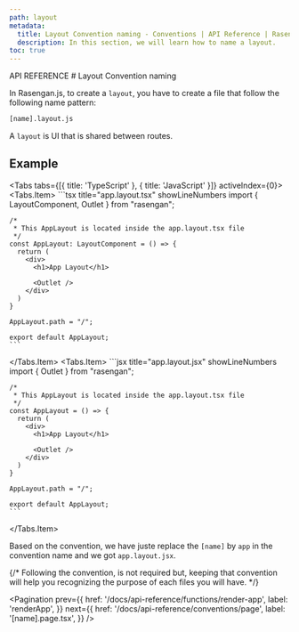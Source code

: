 ```yaml
---
path: layout
metadata:
  title: Layout Convention naming - Conventions | API Reference | Rasengan.js
  description: In this section, we will learn how to name a layout.
toc: true
---
```



<span className="text-[12px] font-mono-regular text-foreground/60">
  API REFERENCE
</span>
# Layout Convention naming

In Rasengan.js, to create a `layout`, you have to create a file that follow the following name pattern: 

```txt title="Layout" showLineNumbers
[name].layout.js
```

A `layout` is UI that is shared between routes.

## Example 

<Tabs tabs={[{ title: 'TypeScript' }, { title: 'JavaScript' }]} activeIndex={0}>
  <Tabs.Item>
    ```tsx title="app.layout.tsx" showLineNumbers 
    import { LayoutComponent, Outlet } from "rasengan";

    /*
     * This AppLayout is located inside the app.layout.tsx file
     */
    const AppLayout: LayoutComponent = () => {
      return (
        <div>
          <h1>App Layout</h1>

          <Outlet />
        </div>
      )
    }
    
    AppLayout.path = "/";

    export default AppLayout;
    ```
  </Tabs.Item>
  <Tabs.Item>
    ```jsx title="app.layout.jsx" showLineNumbers 
    import { Outlet } from "rasengan";

    /*
     * This AppLayout is located inside the app.layout.tsx file
     */
    const AppLayout = () => {
      return (
        <div>
          <h1>App Layout</h1>

          <Outlet />
        </div>
      )
    }
    
    AppLayout.path = "/";

    export default AppLayout;
    ```
  </Tabs.Item>
</Tabs>

Based on the convention, we have juste replace the `[name]` by `app` in the convention name and we got `app.layout.jsx`.

{/* <AlertBox>
Following the convention, is not required but, keeping that convention will help you recognizing the purpose of each files you will have.
</AlertBox> */}

<Pagination 
  prev={{
    href: '/docs/api-reference/functions/render-app',
    label: 'renderApp',
  }}
  next={{
    href: '/docs/api-reference/conventions/page',
    label: '[name].page.tsx',
  }}
/>